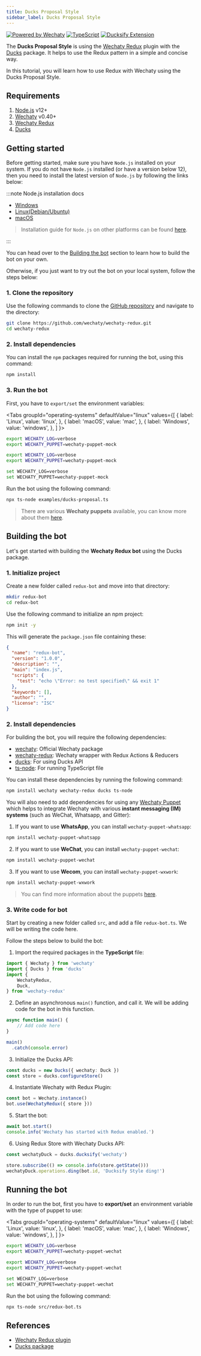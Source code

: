 ```yaml
---
title: Ducks Proposal Style
sidebar_label: Ducks Proposal Style
---
```


<!-- MDX import -->


[![Powered by Wechaty](https://img.shields.io/badge/Powered%20By-Wechaty-brightgreen.svg)](https://github.com/Wechaty/wechaty)
[![TypeScript](https://img.shields.io/badge/%3C%2F%3E-TypeScript-blue.svg)](https://www.typescriptlang.org/)
[![Ducksify Extension](https://img.shields.io/badge/Redux-Ducksify-yellowgreen)](https://github.com/huan/ducks#3-ducksify-extension-currying--api-interface)

The **Ducks Proposal Style** is using the [Wechaty Redux](https://www.npmjs.com/package/wechaty-redux) plugin with the [Ducks](https://www.npmjs.com/package/ducks) package. It helps to use the Redux pattern in a simple and concise way.

In this tutorial, you will learn how to use Redux with Wechaty using the Ducks Proposal Style.

## Requirements

1. [Node.js](https://nodejs.org/en/download) v12+
2. [Wechaty](https://github.com/wechaty/wechaty) v0.40+
3. [Wechaty Redux](https://github.com/wechaty/wechaty-redux)
4. [Ducks](https://github.com/huan/ducks)

## Getting started

Before getting started, make sure you have `Node.js` installed on your system. If you do not have `Node.js` installed (or have a version below 12), then you need to install the latest version of `Node.js` by following the links below:

:::note Node.js installation docs

* [Windows](https://nodejs.org/en/download/package-manager/#windows)
* [Linux\(Debian/Ubuntu\)](https://nodejs.org/en/download/package-manager/#debian-and-ubuntu-based-linux-distributions)
* [macOS](https://nodejs.org/en/download/package-manager/#macos)

> Installation guide for `Node.js` on other platforms can be found [here](https://nodejs.org/en/download/package-manager/).

:::

You can head over to the [Building the bot](#building-the-bot) section to learn how to build the bot on your own.

Otherwise, if you just want to try out the bot on your local system, follow the steps below:

### 1. Clone the repository

Use the following commands to clone the [GitHub repository](https://github.com/wechaty/wechaty-redux) and navigate to the directory:

```bash
git clone https://github.com/wechaty/wechaty-redux.git
cd wechaty-redux
```

### 2. Install dependencies

You can install the `npm` packages required for running the bot, using this command:

```sh
npm install
```

### 3. Run the bot

First, you have to `export/set` the environment variables:

<Tabs
  groupId="operating-systems"
  defaultValue="linux"
  values={[
    { label: 'Linux',   value: 'linux', },
    { label: 'macOS',   value: 'mac', },
    { label: 'Windows', value: 'windows', },
  ]
}>

<TabItem value="linux">

```bash
export WECHATY_LOG=verbose
export WECHATY_PUPPET=wechaty-puppet-mock
```

</TabItem>
<TabItem value="mac">

```bash
export WECHATY_LOG=verbose
export WECHATY_PUPPET=wechaty-puppet-mock
```

</TabItem>
<TabItem value="windows">

```bash
set WECHATY_LOG=verbose
set WECHATY_PUPPET=wechaty-puppet-mock
```

</TabItem>
</Tabs>

Run the bot using the following command:

```sh
npx ts-node examples/ducks-proposal.ts
```

> There are various **Wechaty puppets** available, you can know more about them [here](https://github.com/wechaty/wechaty-getting-started#working-with-different-puppets).

## Building the bot

Let's get started with building the **Wechaty Redux bot** using the Ducks package.

### 1. Initialize project

Create a new folder called `redux-bot` and move into that directory:

```bash
mkdir redux-bot
cd redux-bot
```

Use the following command to initialize an npm project:

```bash
npm init -y
```

This will generate the `package.json` file containing these:

```json
{
  "name": "redux-bot",
  "version": "1.0.0",
  "description": "",
  "main": "index.js",
  "scripts": {
    "test": "echo \"Error: no test specified\" && exit 1"
  },
  "keywords": [],
  "author": "",
  "license": "ISC"
}
```

### 2. Install dependencies

For building the bot, you will require the following dependencies:

* [wechaty](https://www.npmjs.com/package/wechaty): Official Wechaty package
* [wechaty-redux](https://www.npmjs.com/package/wechaty-redux): Wechaty wrapper with Redux Actions & Reducers
* [ducks](https://www.npmjs.com/package/ducks): For using Ducks API
* [ts-node](https://www.npmjs.com/package/ts-node): For running TypeScript file

You can install these dependencies by running the following command:

```bash
npm install wechaty wechaty-redux ducks ts-node
```

You will also need to add dependencies for using any [Wechaty Puppet](https://wechaty.js.org/docs/puppet-providers/) which helps to integrate Wechaty with various **instant messaging (IM) systems** (such as WeChat, Whatsapp, and Gitter):

1. If you want to use **WhatsApp**, you can install `wechaty-puppet-whatsapp`:

  ```bash
  npm install wechaty-puppet-whatsapp
  ```
2. If you want to use **WeChat**, you can install `wechaty-puppet-wechat`:

  ```bash
  npm install wechaty-puppet-wechat
  ```

3. If you want to use **Wecom**, you can install `wechaty-puppet-wxwork`:

  ```bash
  npm install wechaty-puppet-wxwork
  ```

> You can find more information about the puppets [here](https://wechaty.js.org/docs/puppet-providers/).

### 3. Write code for bot

Start by creating a new folder called `src`, and add a file `redux-bot.ts`. We will be writing the code here.

Follow the steps below to build the bot:

1. Import the required packages in the **TypeScript** file:

  ```ts
  import { Wechaty } from 'wechaty'
  import { Ducks } from 'ducks'
  import {
      WechatyRedux,
      Duck,
  } from 'wechaty-redux'
  ```

2. Define an asynchronous `main()` function, and call it. We will be adding code for the bot in this function.

  ```ts
  async function main() {
      // Add code here
  }

  main()
    .catch(console.error)
  ```

3. Initialize the Ducks API:

  ```ts
  const ducks = new Ducks({ wechaty: Duck })
  const store = ducks.configureStore()
  ```

4. Instantiate Wechaty with Redux Plugin:

  ```ts
  const bot = Wechaty.instance()
  bot.use(WechatyRedux({ store }))
  ```

5. Start the bot:

  ```ts
  await bot.start()
  console.info('Wechaty has started with Redux enabled.')
  ```

6. Using Redux Store with Wechaty Ducks API:

  ```ts
  const wechatyDuck = ducks.ducksify('wechaty')

  store.subscribe(() => console.info(store.getState()))
  wechatyDuck.operations.ding(bot.id, 'Ducksify Style ding!')
  ```

## Running the bot

In order to run the bot, first you have to **export/set** an environment variable with the type of puppet to use:

<Tabs
  groupId="operating-systems"
  defaultValue="linux"
  values={[
    { label: 'Linux',   value: 'linux', },
    { label: 'macOS',   value: 'mac', },
    { label: 'Windows', value: 'windows', },
  ]
}>

<TabItem value="linux">

```bash
export WECHATY_LOG=verbose
export WECHATY_PUPPET=wechaty-puppet-wechat
```

</TabItem>
<TabItem value="mac">

```bash
export WECHATY_LOG=verbose
export WECHATY_PUPPET=wechaty-puppet-wechat
```

</TabItem>
<TabItem value="windows">

```bash
set WECHATY_LOG=verbose
set WECHATY_PUPPET=wechaty-puppet-wechat
```

</TabItem>
</Tabs>

Run the bot using the following command:

```sh
npx ts-node src/redux-bot.ts
```

## References

* [Wechaty Redux plugin](https://github.com/wechaty/wechaty-redux)
* [Ducks package](https://github.com/huan/ducks)
